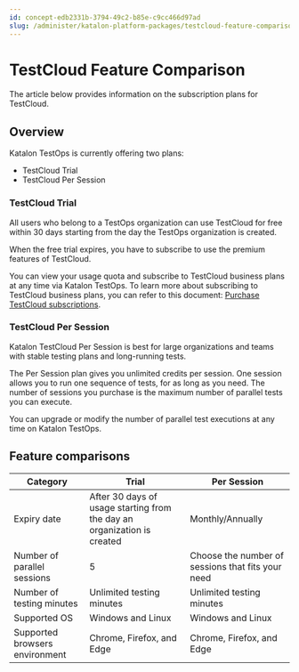 ```yaml
---
id: concept-edb2331b-3794-49c2-b85e-c9cc466d97ad
slug: /administer/katalon-platform-packages/testcloud-feature-comparison
---
```


# TestCloud Feature Comparison

The article below provides information on the subscription plans for TestCloud.

## Overview

Katalon TestOps is currently offering two plans:

-   TestCloud Trial
-   TestCloud Per Session

### TestCloud Trial

All users who belong to a TestOps organization can use TestCloud for free within 30 days starting from the day the TestOps organization is created.

When the free trial expires, you have to subscribe to use the premium features of TestCloud.

You can view your usage quota and subscribe to TestCloud business plans at any time via Katalon TestOps. To learn more about subscribing to TestCloud business plans, you can refer to this document: [Purchase TestCloud subscriptions](/administer/administration-tasks/subscription-management/testcloud-subscription/subscribe-to-testcloud).

### TestCloud Per Session

Katalon TestCloud Per Session is best for large organizations and teams with stable testing plans and long-running tests.

The Per Session plan gives you unlimited credits per session. One session allows you to run one sequence of tests, for as long as you need. The number of sessions you purchase is the maximum number of parallel tests you can execute.

You can upgrade or modify the number of parallel test executions at any time on Katalon TestOps.

## Feature comparisons

<table><tr><th>Category</th><th>Trial</th><th>Per Session</th></tr><tbody><tr><td>Expiry date</td><td>After 30 days of usage starting from the day an organization is created</td><td>Monthly/Annually</td></tr><tr><td>Number of parallel sessions</td><td>5</td><td>Choose the number of sessions that fits your need</td></tr><tr><td>Number of testing minutes</td><td>Unlimited testing minutes</td><td>Unlimited testing minutes</td></tr><tr><td>Supported OS</td><td>Windows and Linux</td><td>Windows and Linux</td></tr><tr><td>Supported browsers environment</td><td>Chrome, Firefox, and Edge</td><td>Chrome, Firefox, and Edge</td></tr></tbody></table>
